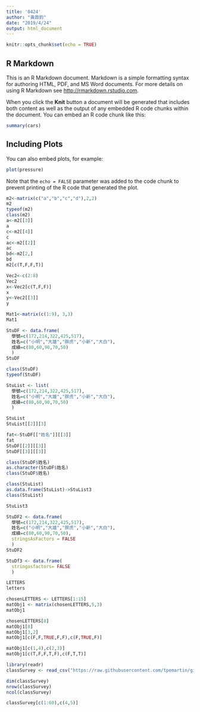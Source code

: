 ```yaml
---
title: '0424'
author: "黃鼎鈞"
date: "2019/4/24"
output: html_document
---
```


```r
knitr::opts_chunk$set(echo = TRUE)
```

## R Markdown

This is an R Markdown document. Markdown is a simple formatting syntax for authoring HTML, PDF, and MS Word documents. For more details on using R Markdown see <http://rmarkdown.rstudio.com>.

When you click the **Knit** button a document will be generated that includes both content as well as the output of any embedded R code chunks within the document. You can embed an R code chunk like this:

```r
summary(cars)
```

## Including Plots

You can also embed plots, for example:

```r
plot(pressure)
```

Note that the `echo = FALSE` parameter was added to the code chunk to prevent printing of the R code that generated the plot.

```r
m2<-matrix(c("a","b","c","d"),2,2)
m2
typeof(m2)
class(m2)
a<-m2[[3]]
a
c<-m2[[4]]
c
ac<-m2[[2]]
ac
bd<-m2[2,]
bd
m2[c(T,F,F,T)]
```
```r
Vec2<-c(2:8)
Vec2
x<-Vec2[c(T,F,F)]
x
y<-Vec2[[3]]
y
```

```r
Mat1<-matrix(c(1:9), 3,3)
Mat1
```

```r
StuDF <- data.frame(
  學號=c(172,214,322,425,517),
  姓名=c("小明","大雄","胖虎","小新","大白"),
  成績=c(80,60,90,70,50)
  )
StuDF 
```

```r
class(StuDF)
typeof(StuDF)
```

```r
StuList <- list(
  學號=c(172,214,322,425,517),
  姓名=c("小明","大雄","胖虎","小新","大白"),
  成績=c(80,60,90,70,50)
  )
```

```r
StuList 
StuList[[2]][3]
```

```r
fat<-StuDF[["姓名"]][[3]]
fat
StuDF[[2]][[3]]
StuDF[[3]][[3]]
```

```r
class(StuDF$姓名)
as.character(StuDF$姓名)
class(StuDF$姓名)
```

```r
class(StuList)
as.data.frame(StuList)->StuList3
class(StuList)
```

```r
StuList3
```

```r
StuDF2 <- data.frame(
  學號=c(172,214,322,425,517),
  姓名=c("小明","大雄","胖虎","小新","大白"),
  成績=c(80,60,90,70,50),
  stringsAsFactors = FALSE
  )
StuDF2 
```

```r
StuDf3 <- data.frame(
  stringasfactors= FALSE
  )
```

```r
LETTERS
letters
```

```r
chosenLETTERS <- LETTERS[1:15]
matObj1 <- matrix(chosenLETTERS,5,3)
matObj1
```

```r
chosenLETTERS[8]
matObj1[8]
matObj1[3,2]
matObj1[c(F,F,TRUE,F,F),c(F,TRUE,F)]
```

```r
matObj1[c(1,4),c(2,3)]
matObj1[c(T,F,F,T,F),c(F,T,T)]
```
```r
library(readr)
classSurvey <- read_csv("https://raw.githubusercontent.com/tpemartin/github-data/master/classSurvey.csv")
```

```r
dim(classSurvey)
nrow(classSurvey)
ncol(classSurvey)
```
```r
classSurvey[c(1:60),c(4,5)]
```


